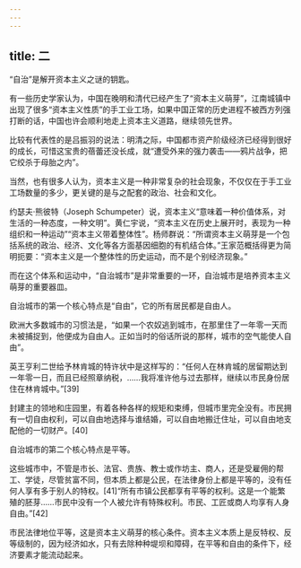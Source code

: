 ```yaml
---
---
---
```

title: 二
---



“自治”是解开资本主义之谜的钥匙。

有一些历史学家认为，中国在晚明和清代已经产生了“资本主义萌芽”，江南城镇中出现了很多“资本主义性质”的手工业工场，如果中国正常的历史进程不被西方列强打断的话，中国也许会顺利地走上资本主义道路，继续领先世界。

比较有代表性的是吕振羽的说法：明清之际，中国都市资产阶级经济已经得到很好的成长，可惜这宝贵的蓓蕾还没长成，就“遭受外来的强力袭击——鸦片战争，把它绞杀于母胎之内”。

当然，也有很多人认为，资本主义是一种非常复杂的社会现象，不仅仅在于手工业工场数量的多少，更关键的是与之配套的政治、社会和文化。

约瑟夫·熊彼特（Joseph Schumpeter）说，资本主义“意味着一种价值体系，对生活的一种态度，一种文明”。黄仁宇说，“资本主义在历史上展开时，表现为一种组织和一种运动”“资本主义带着整体性”。杨师群说：“所谓资本主义萌芽是一个包括系统的政治、经济、文化等各方面基因细胞的有机结合体。”王家范概括得更为简明扼要：“资本主义是一个整体性的历史运动，而不是个别经济现象。”

而在这个体系和运动中，“自治城市”是非常重要的一环，自治城市是培养资本主义萌芽的重要器皿。

自治城市的第一个核心特点是“自由”，它的所有居民都是自由人。

欧洲大多数城市的习惯法是，“如果一个农奴逃到城市，在那里住了一年零一天而未被捕捉到，他便成为自由人。正如当时的俗话所说的那样，城市的空气能使人自由”。

英王亨利二世给予林肯城的特许状中是这样写的：“任何人在林肯城的居留期达到一年零一日，而且已经照章纳税，……我将准许他与过去那样，继续以市民身份居住在林肯城中。”[39]

封建主的领地和庄园里，有着各种各样的规矩和束缚，但城市里完全没有。市民拥有一切自由权利，可以自由地选择与谁结婚，可以自由地搬迁住址，可以自由地支配他的一切财产。[40]

自治城市的第二个核心特点是平等。

这些城市中，不管是市长、法官、贵族、教士或作坊主、商人，还是受雇佣的帮工、学徒，尽管贫富不同，但本质上都是公民，在法律身份上都是平等的，没有任何人享有多于别人的特权。[41]“所有市镇公民都享有平等的权利。这是一个能繁殖的胚芽……市民中没有一个人被允许有特殊权利。市民、工匠或商人均享有人身自由。”[42]

市民法律地位平等，这是资本主义萌芽的核心条件。资本主义本质上是反特权、反等级制的，因为经济如水，只有去除种种堤坝和障碍，在平等和自由的条件下，经济要素才能流动起来。